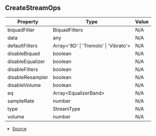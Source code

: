 ## CreateStreamOps

| Property | Type | Value |
| ----------- | ----------- | ----------- |
| biquadFilter | BiquadFilters | N/A |
| data | any | N/A |
| defaultFilters | Array\<'8D' \| 'Tremolo' \| 'Vibrato'> | N/A |
| disableBiquad | boolean | N/A |
| disableEqualizer | boolean | N/A |
| disableFilters | boolean | N/A |
| disableResampler | boolean | N/A |
| disableVolume | boolean | N/A |
| eq | Array\<EqualizerBand> | N/A |
| sampleRate | number | N/A |
| type | StreamType | N/A |
| volume | number | N/A |


- [Source](https://github.com/Androz2091/discord-player/blob/fe42dd7/packages/discord-player/src/VoiceInterface/StreamDispatcher.ts#L38)
